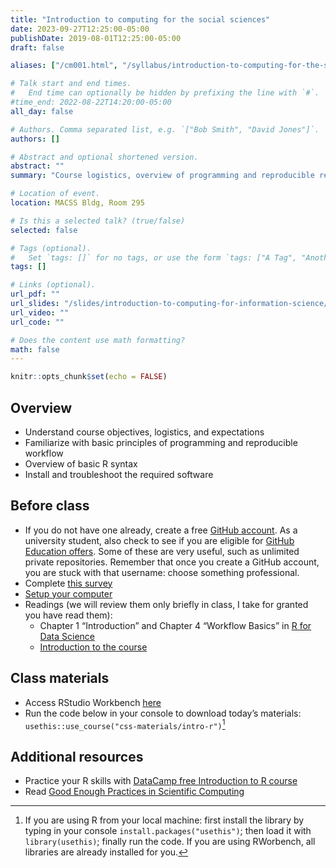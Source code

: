 ```yaml
---
title: "Introduction to computing for the social sciences"
date: 2023-09-27T12:25:00-05:00
publishDate: 2019-08-01T12:25:00-05:00
draft: false

aliases: ["/cm001.html", "/syllabus/introduction-to-computing-for-the-social-sciences/"]

# Talk start and end times.
#   End time can optionally be hidden by prefixing the line with `#`.
#time_end: 2022-08-22T14:20:00-05:00
all_day: false

# Authors. Comma separated list, e.g. `["Bob Smith", "David Jones"]`.
authors: []

# Abstract and optional shortened version.
abstract: ""
summary: "Course logistics, overview of programming and reproducible research, R basics."

# Location of event.
location: MACSS Bldg, Room 295

# Is this a selected talk? (true/false)
selected: false

# Tags (optional).
#   Set `tags: []` for no tags, or use the form `tags: ["A Tag", "Another Tag"]` for one or more tags.
tags: []

# Links (optional).
url_pdf: ""
url_slides: "/slides/introduction-to-computing-for-information-science/"
url_video: ""
url_code: ""

# Does the content use math formatting?
math: false
---
```


```r
knitr::opts_chunk$set(echo = FALSE)
```

## Overview

* Understand course objectives, logistics, and expectations
* Familiarize with basic principles of programming and reproducible workflow
* Overview of basic R syntax
* Install and troubleshoot the required software


## Before class

* If you do not have one already, create a free [GitHub account](https://happygitwithr.com/github-acct). As a university student, also check to see if you are eligible for [GitHub Education offers](https://education.github.com/). Some of these are very useful, such as unlimited private repositories. Remember that once you create a GitHub account, you are stuck with that username: choose something professional. 
* Complete [this survey](https://forms.gle/4avJpvcPseP1NQpB8)
* [Setup your computer](https://computing-soc-sci.netlify.app/setup/)
* Readings (we will review them only briefly in class, I take for granted you have read them):
  * Chapter 1 "Introduction" and Chapter 4 "Workflow Basics" in [R for Data Science](http://r4ds.had.co.nz/)
  * [Introduction to the course](/notes/intro-to-course/) 


## Class materials

* Access RStudio Workbench [here](https://macss-r.uchicago.edu/s/57ea13c286bd33c286bd3/auth-sign-in?appUri=%2Fworkspaces%2F)
* Run the code below in your console to download today’s materials: `usethis::use_course("css-materials/intro-r")`[^local]


## Additional resources

* Practice your R skills with [DataCamp free Introduction to R course](https://www.datacamp.com/courses/free-introduction-to-r) 
* Read [Good Enough Practices in Scientific Computing](http://journals.plos.org/ploscompbiol/article?id=10.1371/journal.pcbi.1005510)

[^local]: If you are using R from your local machine: first install the library by typing in your console `install.packages("usethis")`; then load it with `library(usethis)`; finally run the code. If you are using RWorbench, all libraries are already installed for you.
